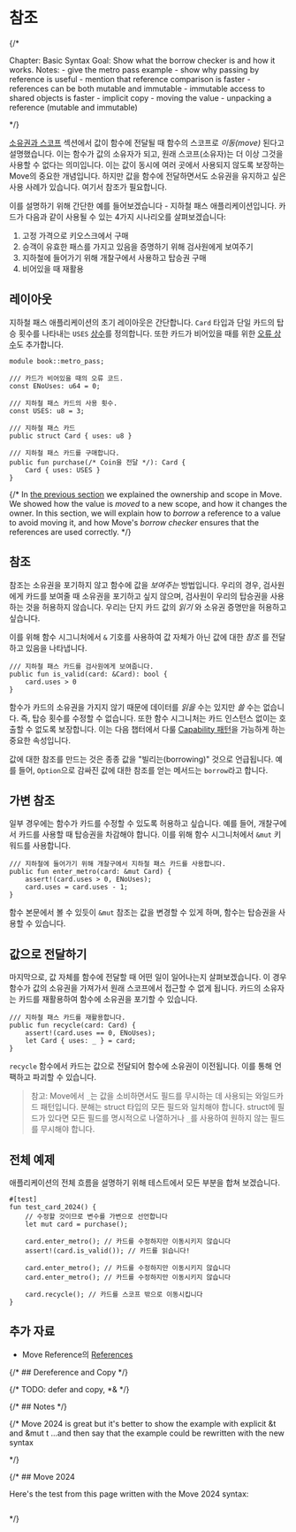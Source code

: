 # 참조

{/*

Chapter: Basic Syntax
Goal: Show what the borrow checker is and how it works.
Notes:
    - give the metro pass example
    - show why passing by reference is useful
    - mention that reference comparison is faster
    - references can be both mutable and immutable
    - immutable access to shared objects is faster
    - implicit copy
    - moving the value
    - unpacking a reference (mutable and immutable)

 */}

[소유권과 스코프](./ownership-and-scope) 섹션에서 값이 함수에 전달될 때 함수의 스코프로 _이동(move)_ 된다고 설명했습니다. 이는 함수가 값의 소유자가 되고, 원래 스코프(소유자)는 더 이상 그것을 사용할 수 없다는 의미입니다. 이는 값이 동시에 여러 곳에서 사용되지 않도록 보장하는 Move의 중요한 개념입니다. 하지만 값을 함수에 전달하면서도 소유권을 유지하고 싶은 사용 사례가 있습니다. 여기서 참조가 필요합니다.

이를 설명하기 위해 간단한 예를 들어보겠습니다 - 지하철 패스 애플리케이션입니다. 카드가 다음과 같이 사용될 수 있는 4가지 시나리오를 살펴보겠습니다:

1. 고정 가격으로 키오스크에서 구매
2. 승객이 유효한 패스를 가지고 있음을 증명하기 위해 검사원에게 보여주기
3. 지하철에 들어가기 위해 개찰구에서 사용하고 탑승권 구매
4. 비어있을 때 재활용

## 레이아웃

지하철 패스 애플리케이션의 초기 레이아웃은 간단합니다. `Card` 타입과 단일 카드의 탑승 횟수를 나타내는 `USES` [상수](./constants)를 정의합니다. 또한 카드가 비어있을 때를 위한 [오류 상수](./assert-and-abort#error-constants)도 추가합니다.

```move
module book::metro_pass;

/// 카드가 비어있을 때의 오류 코드.
const ENoUses: u64 = 0;

/// 지하철 패스 카드의 사용 횟수.
const USES: u8 = 3;

/// 지하철 패스 카드
public struct Card { uses: u8 }

/// 지하철 패스 카드를 구매합니다.
public fun purchase(/* Coin을 전달 */): Card {
    Card { uses: USES }
}
```

{/* In [the previous section](./ownership-and-scope) we explained the ownership and scope in Move. We showed how the value is *moved* to a new scope, and how it changes the owner. In this section, we will explain how to *borrow* a reference to a value to avoid moving it, and how Move's *borrow checker* ensures that the references are used correctly. */}

## 참조

참조는 소유권을 포기하지 않고 함수에 값을 _보여주는_ 방법입니다. 우리의 경우, 검사원에게 카드를 보여줄 때 소유권을 포기하고 싶지 않으며, 검사원이 우리의 탑승권을 사용하는 것을 허용하지 않습니다. 우리는 단지 카드 값의 _읽기_ 와 소유권 증명만을 허용하고 싶습니다.

이를 위해 함수 시그니처에서 `&` 기호를 사용하여 값 자체가 아닌 값에 대한 _참조_ 를 전달하고 있음을 나타냅니다.

```move
/// 지하철 패스 카드를 검사원에게 보여줍니다.
public fun is_valid(card: &Card): bool {
    card.uses > 0
}
```

함수가 카드의 소유권을 가지지 않기 때문에 데이터를 _읽을_ 수는 있지만 _쓸_ 수는 없습니다. 즉, 탑승 횟수를 수정할 수 없습니다. 또한 함수 시그니처는 카드 인스턴스 없이는 호출할 수 없도록 보장합니다. 이는 다음 챕터에서 다룰 [Capability 패턴](./../programmability/capability)을 가능하게 하는 중요한 속성입니다.

값에 대한 참조를 만드는 것은 종종 값을 "빌리는(borrowing)" 것으로 언급됩니다. 예를 들어, `Option`으로 감싸진 값에 대한 참조를 얻는 메서드는 `borrow`라고 합니다.

## 가변 참조

일부 경우에는 함수가 카드를 수정할 수 있도록 허용하고 싶습니다. 예를 들어, 개찰구에서 카드를 사용할 때 탑승권을 차감해야 합니다. 이를 위해 함수 시그니처에서 `&mut` 키워드를 사용합니다.

```move
/// 지하철에 들어가기 위해 개찰구에서 지하철 패스 카드를 사용합니다.
public fun enter_metro(card: &mut Card) {
    assert!(card.uses > 0, ENoUses);
    card.uses = card.uses - 1;
}
```

함수 본문에서 볼 수 있듯이 `&mut` 참조는 값을 변경할 수 있게 하며, 함수는 탑승권을 사용할 수 있습니다.

## 값으로 전달하기

마지막으로, 값 자체를 함수에 전달할 때 어떤 일이 일어나는지 살펴보겠습니다. 이 경우 함수가 값의 소유권을 가져가서 원래 스코프에서 접근할 수 없게 됩니다. 카드의 소유자는 카드를 재활용하여 함수에 소유권을 포기할 수 있습니다.

```move
/// 지하철 패스 카드를 재활용합니다.
public fun recycle(card: Card) {
    assert!(card.uses == 0, ENoUses);
    let Card { uses: _ } = card;
}
```

`recycle` 함수에서 카드는 값으로 전달되어 함수에 소유권이 이전됩니다. 이를 통해 언팩하고 파괴할 수 있습니다.

> 참고: Move에서 `_`는 값을 소비하면서도 필드를 무시하는 데 사용되는 와일드카드 패턴입니다. 분해는 struct 타입의 모든 필드와 일치해야 합니다. struct에 필드가 있다면 모든 필드를 명시적으로 나열하거나 `_`를 사용하여 원하지 않는 필드를 무시해야 합니다.

## 전체 예제

애플리케이션의 전체 흐름을 설명하기 위해 테스트에서 모든 부분을 합쳐 보겠습니다.

```move
#[test]
fun test_card_2024() {
    // 수정할 것이므로 변수를 가변으로 선언합니다
    let mut card = purchase();

    card.enter_metro(); // 카드를 수정하지만 이동시키지 않습니다
    assert!(card.is_valid()); // 카드를 읽습니다!

    card.enter_metro(); // 카드를 수정하지만 이동시키지 않습니다
    card.enter_metro(); // 카드를 수정하지만 이동시키지 않습니다

    card.recycle(); // 카드를 스코프 밖으로 이동시킵니다
}
```

## 추가 자료

- Move Reference의 [References](https://move-book.com/reference/primitive-types/references.html)

{/* ## Dereference and Copy */}

{/* TODO: defer and copy, *& */}

{/* ## Notes */}

{/*
    Move 2024 is great but it's better to show the example with explicit &t and &mut t
    ...and then say that the example could be rewritten with the new syntax


*/}

{/* ## Move 2024

Here's the test from this page written with the Move 2024 syntax:

```move file=packages/samples/sources/move-basics/references.move anchor=move_2024
```
*/}
